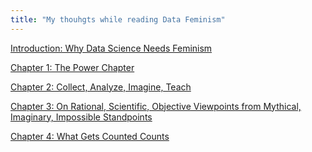 ```yaml
---
title: "My thouhgts while reading Data Feminism"
---
```


[Introduction: Why Data Science Needs Feminism](df_intro.html)

[Chapter 1: The Power Chapter](df_ch1.html)

[Chapter 2: Collect, Analyze, Imagine, Teach](df_ch2.html)

[Chapter 3: On Rational, Scientific, Objective Viewpoints from Mythical, Imaginary, Impossible Standpoints](df_ch3.html)

[Chapter 4: What Gets Counted Counts](df_ch4.html)